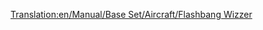 [[Translation:en/Manual/Base Set/Aircraft/Flashbang Wizzer]]

{{fr/Avion|Nom=Flashbang Wizzer
|Image=[[File:en/Flashbangwizzer.png|Flashbang Wizzer]]
|Coût=218 750£ (437 500$)
|Vitesse=2330 km/h (1448 mph)
|Entretien=9 562£ (19 124$)
|Conception=1985
|Vie=20 ans
|Capacité=100 passagers, 30 sacs de courrier
|Description=Le Flashbang Wizzer est l'équivalent, pour le pays des jouets, du [[fr/Manual/Base Set/Aircraft/Yate Haugan|Yate Haugan/Concorde]]
|Réalité=Fictif
}}